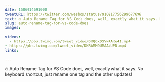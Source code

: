 ```yaml
---
date: 1506014691000
tweetURL: https://twitter.com/wesbos/status/910917756299677696
text: 🔥 Auto Rename Tag for VS Code does, well, exactly what it says. No keyboard shortcut, just rename one tag and the other updates! 
slug: auto-rename-tag-for-vs-code-does
images:
  
videos:
  - https://pbs.twimg.com/tweet_video/DKQ6xDSVwAAKe4I.mp4
- https://pbs.twimg.com/tweet_video/DKRAMM9UMAA4UPD.mp4
links:
  
---
```

🔥 Auto Rename Tag for VS Code does, well, exactly what it says. No keyboard shortcut, just rename one tag and the other updates!
